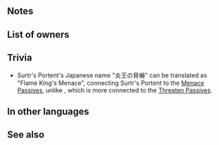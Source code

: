 {{Passive
|name=Surtr's Portent
|type=C
|exclusive=1
|canUseMove={{MoveList|All}}
|canUseWeapon={{WeaponList|All}}
|intID=2689
|sort=574
|effectRange=4
|value=8
|timingID=8
|abilityID=276
|randomTimestamp=2021-09-05T07:00:00Z
|randomMinLv=31
|properties=random_owner
|1name=Surtr's Portent
|1tagid=SID_炎王の脅嚇
|1effect=At start of turn, if unit is within 4 spaces of a foe, inflicts Atk/Spd/Def/Res-5 on closest foes through their next actions and grants Atk/Spd/Def/Res+5 to unit for 1 turn.
|1required=-
|1cost=300
}}
==Notes==
{{Bonuses}}{{Penalties}}
==List of owners==
{{Skill Hero List}}
==Trivia==
* Surtr's Portent's Japanese name "炎王の脅嚇" can be translated as "Flame King's Menace", connecting Surtr's Portent to the [[Menace Passives]], unlike {{St|Surtr's Menace}}, which is more connected to the [[Threaten Passives]].
==In other languages==
{{OtherLanguages
|japanese=炎王の脅嚇
|german=Surtrs Drohung
|spanishEU=Augurio de Surtr
|spanishLA=Augurio de Surtr
|french=Augure de Surtr
|italian=Portento di Surtr
|chineseTW=炎王恐嚇
|portuguese=Presságio de Surtr
}}
==See also==
{{See also skills|cond=Description LIKE '%At start of turn%inflicts Atk/Spd/Def/Res-%within%' OR Description LIKE '%At start of turn, if unit is within%spaces of a foe%inflicts%and grants%' OR Description LIKE '%At start of turn%inflicts%and grants%for 1 turn%'}}
{{Passives Navbox|C}}